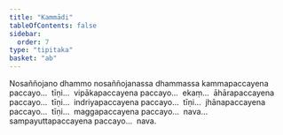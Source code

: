 ```yaml
---
title: "Kammādi"
tableOfContents: false
sidebar:
  order: 7
type: "tipitaka"
basket: "ab"
---
```



<DynamicBreadcrumb />

<Division number="27">

<Paragraph number="1386">
Nosaññojano dhammo nosaññojanassa dhammassa kammapaccayena paccayo…  tīṇi…  vipākapaccayena paccayo…  ekaṃ…  āhārapaccayena paccayo…  tīṇi…  indriyapaccayena paccayo…  tīṇi…  jhānapaccayena paccayo…  tīṇi…  maggapaccayena paccayo…  nava…  sampayuttapaccayena paccayo…  nava.
</Paragraph>
</Division>